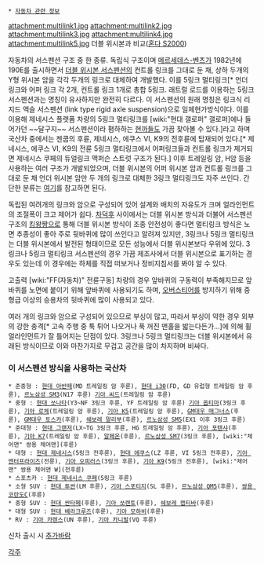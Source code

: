  * [[자동차 관련 정보]]

attachment:multilink1.jpg
attachment:multilink2.jpg
attachment:multilink3.jpg
attachment:multilink4.jpg
attachment:multilink5.jpg
더블 위시본과 비교([[혼다 S2000]])

자동차의 서스펜션 구조 중 한 종류. 독립식 구조이며 [[메르세데스-벤츠]]가 1982년에 190E를 출시하면서 [[더블 위시본 서스펜션]]의 컨트롤 링크를 그대로 둔 채, 상하 두개의 Y형 위시본 암을 각각 두개의 링크로 대체하여 개발했다. 이를 5링크 멀티링크[* 언더 링크와 어퍼 링크 각 2개, 컨트롤 링크 1개로 총합 5링크. 래트럴 로드를 이용하는 5링크 서스펜션과는 명칭이 유사하지만 완전히 다르다. 이 서스펜션의 원래 명칭은 링크식 리지드 액슬 서스펜션 (link type rigid axle suspension)으로 일체현가방식이다. 이를 이용해 제네시스 플랫폼 차량의 5링크 멀티링크를 [wiki:"현대 갤로퍼" 갤로퍼]에나 들어가던 ~~달구지~~ 서스펜션이라 폄하하는 [[현까]]들도 가끔 찾아볼 수 있다.]라고 하며 국산차 중에서는 젠쿱의 후륜, 제네시스, 에쿠스 VI, K9의 전후륜에 탑재되어 있다.[* 제네시스, 에쿠스 VI, K9의 전륜 5링크 멀티링크에서 어퍼링크들과 컨트롤 링크가 제거되면 제네시스 쿠페의 듀얼링크 맥퍼슨 스트럿 구조가 된다.] 이후 트레일링 암, H암 등을 사용하는 여러 구조가 개발되었으며, 더블 위시본의 어퍼 위시본 암과 컨트롤 링크를 그대로 둔 채 언더 위시본 암만 두 개의 링크로 대체한 3링크 멀티링크도 자주 쓰인다. 간단한 분류는 [http://blog.naver.com/warriorkyj?Redirect=Log&logNo=110106869387 여기]를 참고하면 된다.

독립된 여려개의 링크와 암으로 구성되어 있어 설계와 배치의 자유도가 크며 얼라인먼트의 조절폭이 크고 제어가 쉽다. [[차덕후]] 사이에서는 더블 위시본 방식과 더불어 서스펜션 구조의 [[킹왕짱]]으로 통해 더블 위시본 방식이 조종 안전성이 좋다면 멀티링크 방식은 노면 추종성이 좋아 주로 뒷바퀴에 많이 쓰인다고 알려져 있지만, 3링크나 5링크 멀티링크는 더블 위시본에서 발전된 형태이므로 모든 성능에서 더블 위시본보다 우위에 있다. 3링크나 5링크 멀티링크 서스펜션의 경우 가끔 제조사에서 더블 위시본으로 표기하는 경우도 있는데 이 경우에는 하체를 직접 떠보거나 정비지침서를 봐야 알 수 있다.

고출력 [wiki:"FF(자동차)" 전륜구동] 차량의 경우 앞바퀴의 구동력이 부족해지므로 앞바퀴를 노면에 붙이기 위해 앞바퀴에 사용되기도 하며, [[오버스티어]]를 방지하기 위해 중형급 이상의 승용차의 뒷바퀴에 많이 사용되고 있다.

여러 개의 링크와 암으로 구성되어 있으므로 부싱이 많고, 따라서 부싱이 약한 경우 외부의 강한 충격[* 고속 주행 중 툭 튀어 나오거나 푹 꺼진 맨홀을 밟는다든가...]에 의해 휠 얼라인먼트가 잘 틀어지는 단점이 있다. 3링크나 5링크 멀티링크는 더블 위시본에서 유래된 방식이므로 이와 마찬가지로 무겁고 공간을 많이 차지하며 비싸다.

=== 이 서스펜션 방식을 사용하는 국산차 ===
 * 준중형 : [[현대 아반떼]](MD 트레일링 암 후륜), [[현대 i30]](FD, GD 유럽형 트레일링 암 후륜), [[르노삼성 SM3]](N17 후륜) [[기아 씨드]](트레일링 암 후륜)
 * 중형 : [[현대 쏘나타]](Y3~NF 3링크 후륜, YF 트레일링 암 후륜) [[기아 옵티마]](3링크 후륜), [[기아 로체]](트레일링 암 후륜), [[기아 K5]](트레일링 암 후륜), [[GM대우 매그너스]](후륜), [[GM대우 토스카]](후륜), [[쉐보레 말리부]](후륜), [[르노삼성 SM5]](EX1 이후 3링크 후륜)
 * 준대형 : [[현대 그랜저]](LX~TG 3링크 후륜, HG 트레일링 암 후륜), [[기아 포텐샤]](후륜), [[기아 K7]](트레일링 암 후륜), [[알페온]](후륜), [[르노삼성 SM7]](3링크 후륜), [wiki:"체어맨" 쌍용 체어맨](후륜)
 * 대형 : [[현대 제네시스]](5링크 전후륜), [[현대 에쿠스]](LZ 후륜, VI 5링크 전후륜), [[기아 엔터프라이즈]](전륜), [[기아 오피러스]](3링크 후륜), [[기아 K9]](5링크 전후륜), [wiki:"체어맨" 쌍용 체어맨 W](전후륜)
 * 스포츠카 : [[현대 제네시스 쿠페]](5링크 후륜)
 * 소형 SUV : [[현대 투싼]](LM 후륜), [[기아 스포티지]](SL 후륜), [[르노삼성 QM5]](후륜), [[쌍용 코란도C]](후륜)
 * 중형 SUV : [[현대 싼타페]](후륜), [[기아 쏘렌토]](후륜), [[쉐보레 캡티바]](후륜)
 * 대형 SUV : [[현대 베라크루즈]](후륜), [[기아 모하비]](후륜)
 * RV : [[기아 카렌스]](UN 후륜), [[기아 카니발]](VQ 후륜)

신차 출시 시 [[추가바람]]

[[각주]]
